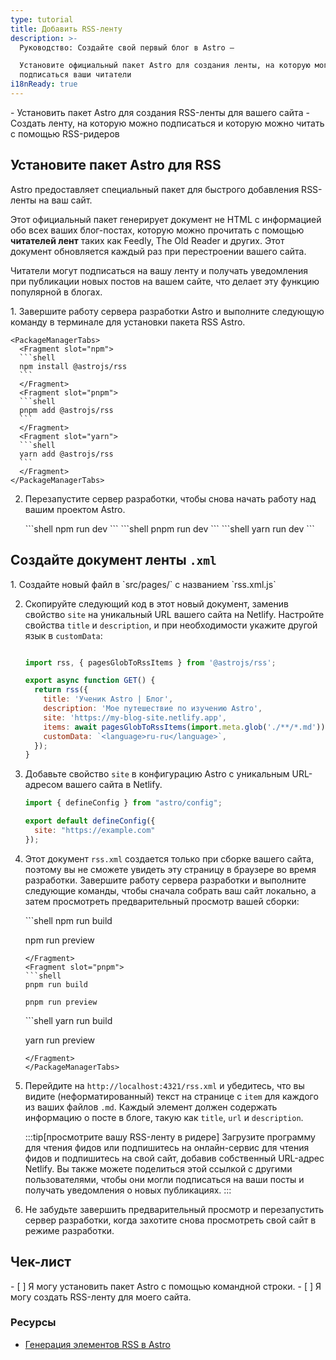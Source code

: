 ```yaml
---
type: tutorial
title: Добавить RSS-ленту
description: >-
  Руководство: Создайте свой первый блог в Astro —

  Установите официальный пакет Astro для создания ленты, на которую могут
  подписаться ваши читатели
i18nReady: true
---
```


<PreCheck>
  - Установить пакет Astro для создания RSS-ленты для вашего сайта
  - Создать ленту, на которую можно подписаться и которую можно читать с помощью RSS-ридеров
</PreCheck>

## Установите пакет Astro для RSS

Astro предоставляет специальный пакет для быстрого добавления RSS-ленты на ваш сайт.

Этот официальный пакет генерирует документ не HTML с информацией обо всех ваших блог-постах, которую можно прочитать с помощью **читателей лент** таких как Feedly, The Old Reader и других. Этот документ обновляется каждый раз при перестроении вашего сайта.

Читатели могут подписаться на вашу ленту и получать уведомления при публикации новых постов на вашем сайте, что делает эту функцию популярной в блогах.

<Steps>
1. Завершите работу сервера разработки Astro и выполните следующую команду в терминале для установки пакета RSS Astro.

    <PackageManagerTabs>
      <Fragment slot="npm">
      ```shell
      npm install @astrojs/rss
      ```
      </Fragment>
      <Fragment slot="pnpm">
      ```shell
      pnpm add @astrojs/rss
      ```
      </Fragment>
      <Fragment slot="yarn">
      ```shell
      yarn add @astrojs/rss
      ```
      </Fragment>
    </PackageManagerTabs>

2. Перезапустите сервер разработки, чтобы снова начать работу над вашим проектом Astro.

    <PackageManagerTabs>
      <Fragment slot="npm">
      ```shell
      npm run dev
      ```
      </Fragment>
      <Fragment slot="pnpm">
      ```shell
      pnpm run dev
      ```
      </Fragment>
      <Fragment slot="yarn">
      ```shell
      yarn run dev
      ```
      </Fragment>
    </PackageManagerTabs>
</Steps>

## Создайте документ ленты `.xml`

<Steps>
1. Создайте новый файл в `src/pages/` с названием `rss.xml.js`

2. Скопируйте следующий код в этот новый документ, заменив свойство `site` на уникальный URL вашего сайта на Netlify. Настройте свойства `title` и `description`, и при необходимости укажите другой язык в `customData`:

    ```js title="src/pages/rss.xml.js"

    import rss, { pagesGlobToRssItems } from '@astrojs/rss';

    export async function GET() {
      return rss({
        title: 'Ученик Astro | Блог',
        description: 'Мое путешествие по изучению Astro',
        site: 'https://my-blog-site.netlify.app',
        items: await pagesGlobToRssItems(import.meta.glob('./**/*.md')),
        customData: `<language>ru-ru</language>`,
      });
    }
    ```

3. Добавьте свойство `site` в конфигурацию Astro с уникальным URL-адресом вашего сайта в Netlify.

    ```js title="astro.config.mjs" ins={4}
    import { defineConfig } from "astro/config";

    export default defineConfig({
      site: "https://example.com"
    });
    ```

4. Этот документ `rss.xml` создается только при сборке вашего сайта, поэтому вы не сможете увидеть эту страницу в браузере во время разработки. Завершите работу сервера разработки и выполните следующие команды, чтобы сначала собрать ваш сайт локально, а затем просмотреть предварительный просмотр вашей сборки:

    <PackageManagerTabs>
      <Fragment slot="npm">
      ```shell
      npm run build

      npm run preview
      ```
      </Fragment>
      <Fragment slot="pnpm">
      ```shell
      pnpm run build

      pnpm run preview
      ```
      </Fragment>
      <Fragment slot="yarn">
      ```shell
      yarn run build

      yarn run preview
      ```
      </Fragment>
    </PackageManagerTabs>

5. Перейдите на `http://localhost:4321/rss.xml` и убедитесь, что вы видите (неформатированный) текст на странице с `item` для каждого из ваших файлов `.md`. Каждый элемент должен содержать информацию о посте в блоге, такую как `title`, `url` и `description`.

    :::tip[просмотрите вашу RSS-ленту в ридере]
    Загрузите программу для чтения фидов или подпишитесь на онлайн-сервис для чтения фидов и подпишитесь на свой сайт, добавив собственный URL-адрес Netlify. Вы также можете поделиться этой ссылкой с другими пользователями, чтобы они могли подписаться на ваши посты и получать уведомления о новых публикациях.
    :::

6. Не забудьте завершить предварительный просмотр и перезапустить сервер разработки, когда захотите снова просмотреть свой сайт в режиме разработки.
</Steps>

<Box icon="check-list">

## Чек-лист

<Checklist>
- [ ] Я могу установить пакет Astro с помощью командной строки.
- [ ] Я могу создать RSS-ленту для моего сайта.
</Checklist>
</Box>

### Ресурсы

- [Генерация элементов RSS в Astro](/ru/recipes/rss/#using-glob-imports)
